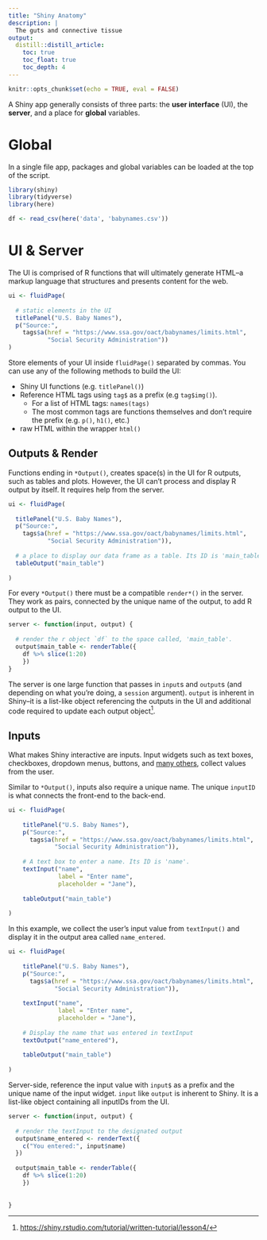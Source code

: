 ```yaml
---
title: "Shiny Anatomy"
description: |
  The guts and connective tissue
output: 
  distill::distill_article:
    toc: true
    toc_float: true
    toc_depth: 4
---
```


```r
knitr::opts_chunk$set(echo = TRUE, eval = FALSE)
```

A Shiny app generally consists of three parts: the **user interface** (UI), the **server**, and a place for **global** variables.

# Global

In a single file app, packages and global variables can be loaded at the top of the script.

```r
library(shiny)
library(tidyverse)
library(here)

df <- read_csv(here('data', 'babynames.csv'))
```

# UI & Server

The UI is comprised of R functions that will ultimately generate HTML--a markup language that structures and presents content for the web.   

```r
ui <- fluidPage(
  
  # static elements in the UI
  titlePanel("U.S. Baby Names"),
  p("Source:", 
    tags$a(href = "https://www.ssa.gov/oact/babynames/limits.html", 
           "Social Security Administration"))
)
```

Store elements of your UI inside `fluidPage()` separated by commas. You can use any of the following methods to build the UI:  
  
  - Shiny UI functions (e.g. `titlePanel()`)
  - Reference HTML tags using `tag$` as a prefix (e.g `tag$img()`). 
    - For a list of HTML tags: `names(tags)`
    - The most common tags are functions themselves and don't require the prefix (e.g. `p()`, `h1()`, etc.)
  - raw HTML within the wrapper `html()`
  
## Outputs & Render

Functions ending in `*Output()`, creates space(s) in the UI for R outputs, such as tables and plots. However, the UI can't process and display R output by itself. It requires help from the server.  

```r
ui <- fluidPage(
  
  titlePanel("U.S. Baby Names"),
  p("Source:", 
    tags$a(href = "https://www.ssa.gov/oact/babynames/limits.html", 
           "Social Security Administration")),
  
  # a place to display our data frame as a table. Its ID is 'main_table'
  tableOutput("main_table")
  
)

```

For every `*Output()` there must be a compatible `render*()` in the server. They work as pairs, connected by the unique name of the output, to add R output to the UI.

```r
server <- function(input, output) {
  
  # render the r object `df` to the space called, 'main_table'.
  output$main_table <- renderTable({
    df %>% slice(1:20)
    })
}
```

The server is one large function that passes in `input`s and `output`s (and depending on what you're doing, a `session` argument). `output` is inherent in Shiny--it is a list-like object referencing the outputs in the UI and additional code required to update each output object[^1].

[^1]: [https://shiny.rstudio.com/tutorial/written-tutorial/lesson4/](https://shiny.rstudio.com/tutorial/written-tutorial/lesson4/)

## Inputs

What makes Shiny interactive are inputs. Input widgets such as text boxes, checkboxes, dropdown menus, buttons, and [many others](https://shiny.rstudio.com/gallery/widget-gallery.html), collect values from the user.

Similar to `*Output()`, inputs also require a unique name. The unique `inputID` is what connects the front-end to the back-end. 

```r
ui <- fluidPage(
  
    titlePanel("U.S. Baby Names"),
    p("Source:", 
      tags$a(href = "https://www.ssa.gov/oact/babynames/limits.html", 
             "Social Security Administration")),
    
    # A text box to enter a name. Its ID is 'name'.
    textInput("name", 
              label = "Enter name",
              placeholder = "Jane"),
    
    tableOutput("main_table")
  
)
```

In this example, we collect the user's input value from `textInput()` and display it in the output area called `name_entered`. 

```r
ui <- fluidPage(
  
    titlePanel("U.S. Baby Names"),
    p("Source:", 
      tags$a(href = "https://www.ssa.gov/oact/babynames/limits.html", 
             "Social Security Administration")),
    
    textInput("name", 
              label = "Enter name",
              placeholder = "Jane"),
    
    # Display the name that was entered in textInput
    textOutput("name_entered"),
    
    tableOutput("main_table")
  
)
```

Server-side, reference the input value with `input$` as a prefix and the unique name of the input widget. `input` like `output` is inherent to Shiny. It is a list-like object containing all inputIDs from the UI.

```r
server <- function(input, output) {
  
  # render the textInput to the designated output
  output$name_entered <- renderText({
    c("You entered:", input$name)
  })
  
  output$main_table <- renderTable({
    df %>% slice(1:20)
    })
  
   
}
```








